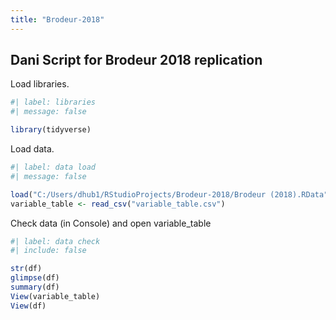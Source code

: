 ```yaml
---
title: "Brodeur-2018"
---
```


## Dani Script for Brodeur 2018 replication

Load libraries.

```r
#| label: libraries
#| message: false

library(tidyverse)
```

Load data.

```r
#| label: data load
#| message: false

load("C:/Users/dhub1/RStudioProjects/Brodeur-2018/Brodeur (2018).RData")
variable_table <- read_csv("variable_table.csv")
```

Check data (in Console) and open variable_table

```r
#| label: data check
#| include: false

str(df)
glimpse(df)
summary(df)
View(variable_table)
View(df)
```
